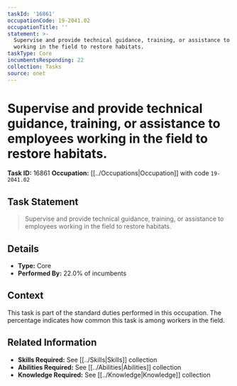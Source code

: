 ```yaml
---
taskId: '16861'
occupationCode: 19-2041.02
occupationTitle: ''
statement: >-
  Supervise and provide technical guidance, training, or assistance to employees
  working in the field to restore habitats.
taskType: Core
incumbentsResponding: 22
collection: Tasks
source: onet
---
```

# Supervise and provide technical guidance, training, or assistance to employees working in the field to restore habitats.

**Task ID:** 16861
**Occupation:** [[../Occupations|Occupation]] with code `19-2041.02`

## Task Statement

> Supervise and provide technical guidance, training, or assistance to employees working in the field to restore habitats.

## Details

- **Type:** Core
- **Performed By:** 22.0% of incumbents

## Context

This task is part of the standard duties performed in this occupation. The percentage indicates how common this task is among workers in the field.

## Related Information

- **Skills Required:** See [[../Skills|Skills]] collection
- **Abilities Required:** See [[../Abilities|Abilities]] collection
- **Knowledge Required:** See [[../Knowledge|Knowledge]] collection
